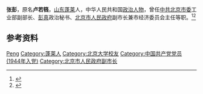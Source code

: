 '''张彭'''{{BD|1922年|2月|2019年|5月5日|catIdx=Zhang}}，原名'''卢若篯'''，[[山东|山东]][[蓬莱|蓬莱]]人，中华人民共和国[[政治人物|政治人物]]，曾任[[中共北京市委|中共北京市委]]工业部副部长、[[彭真|彭真]]政治秘书、[[北京市人民政府|北京市人民政府]]副市长兼市经济委员会主任等职。<ref>{{cite web |title=北京原副市长、彭真政治秘书张彭逝世，享年97岁 |url=http://www.bjnews.com.cn/feature/2019/06/01/586329.html |publisher=[[新京报|新京报]] |date=2019-06-01}}</ref><ref>{{cite book |editor=[[廖盖隆|廖盖隆]] |editor2=罗竹风 |editor3=范源 |title=中囯人名大辞典·第2卷 |date=1990 |publisher=上海辞书出版社 |isbn=7-5326-0108-0 |page=1142}}</ref>

==参考资料==
{{reflist}}

{{Authority control}}
{{DEFAULTSORT:Zhang}}
[[Category:张姓|Peng]]
[[Category:蓬莱人|Category:蓬莱人]]
[[Category:北京大学校友|Category:北京大学校友]]
[[Category:中国共产党党员_(1944年入党)|Category:中国共产党党员 (1944年入党)]]
[[Category:北京市人民政府副市长|Category:北京市人民政府副市长]]
{{中国人物小作品}}